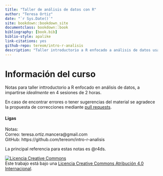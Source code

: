```yaml
--- 
title: "Taller de análisis de datos con R"
author: "Teresa Ortiz"
date: "`r Sys.Date()`"
site: bookdown::bookdown_site
documentclass: bookdown::book
bibliography: [book.bib]
biblio-style: apalike
link-citations: yes
github-repo: tereom/intro-r-analisis
description: "Taller introductorio a R enfocado a análisis de datos usando el tidyverse."
---
```


# Información del curso {-}

Notas para taller inttroductorio a R enfocado en análisis de datos, a impartirse 
*idealmente* en 4 sesiones de 2 horas. 

En caso de encontrar errores o tener sugerencias del material se agradece la 
propuesta de correcciones mediante [pull requests](https://github.com/tereom/intro-r-analisis).

#### Ligas {-}

Notas:     
Correo: teresa.ortiz.mancera@gmail.com   
GitHub: https://github.com/tereom/intro-r-analisis

La principal referencia para estas notas es @r4ds.

<a rel="license" href="http://creativecommons.org/licenses/by/4.0/"><img alt="Licencia Creative Commons" style="border-width:0" src="https://i.creativecommons.org/l/by/4.0/88x31.png" /></a><br />Este trabajo está bajo una <a rel="license" href="http://creativecommons.org/licenses/by/4.0/">Licencia Creative Commons Atribución 4.0 Internacional</a>.





